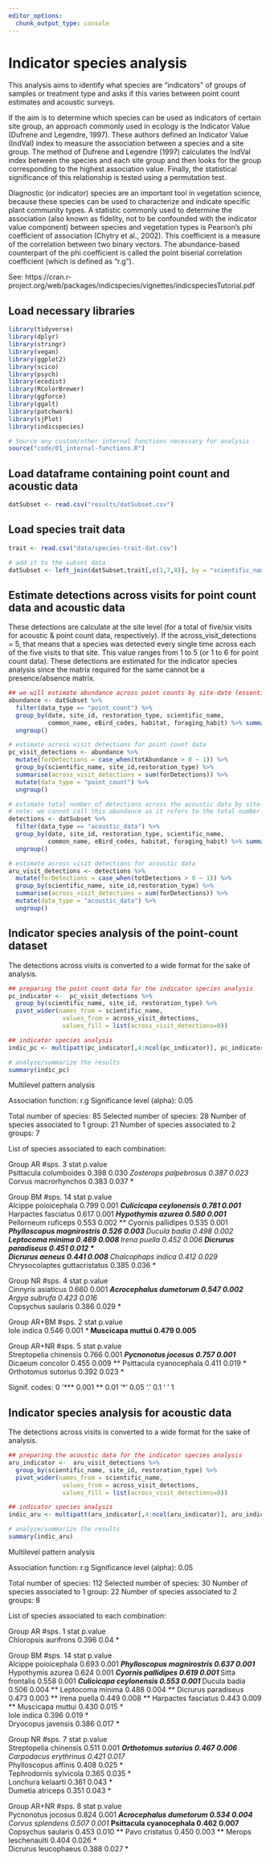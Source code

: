 ```yaml
---
editor_options: 
  chunk_output_type: console
---
```


# Indicator species analysis  

This analysis aims to identify what species are “indicators” of groups of samples or treatment type and asks if this varies between point count estimates and acoustic surveys. 

If the aim is to determine which species can be used as indicators of certain site group, an approach commonly used in ecology is the Indicator Value (Dufrene and Legendre, 1997). These authors defined an Indicator Value (IndVal) index to measure the association between a species and a site group. The method of Dufrene and Legendre (1997) calculates the IndVal index between the species and each site group and then looks for the group corresponding to the highest association value. Finally, the statistical significance of this relationship is tested using a permutation test.  

Diagnostic (or indicator) species are an important tool in vegetation science, because these species can be used to characterize and indicate specific plant community types. A statistic commonly used to determine the association (also known as fidelity, not to be confounded with the indicator value component) between species and vegetation types is Pearson’s phi coefficient of association (Chytry et al., 2002). This coefficient is a measure of the correlation between two binary vectors. The abundance-based counterpart of the phi coefficient is called the point biserial correlation coefficient (which is defined as "r.g").  

See: https://cran.r-project.org/web/packages/indicspecies/vignettes/indicspeciesTutorial.pdf  

## Load necessary libraries
```r
library(tidyverse)
library(dplyr)
library(stringr)
library(vegan)
library(ggplot2)
library(scico)
library(psych)
library(ecodist)
library(RColorBrewer)
library(ggforce)
library(ggalt)
library(patchwork)
library(sjPlot)
library(indicspecies)

# Source any custom/other internal functions necessary for analysis
source("code/01_internal-functions.R")
```

## Load dataframe containing point count and acoustic data
```r
datSubset <- read.csv("results/datSubset.csv")
```

## Load species trait data
```r
trait <- read.csv("data/species-trait-dat.csv")

# add it to the subset data
datSubset <- left_join(datSubset,trait[,c(1,7,8)], by = "scientific_name")
```

## Estimate detections across visits for point count data and acoustic data  
These detections are calculate at the site level (for a total of five/six visits for acoustic & point count data, respectively). If the across_visit_detections = 5, that means that a species was detected every single time across each of the five visits to that site. This value ranges from 1 to 5 (or 1 to 6 for point count data). These detections are estimated for the indicator species analysis since the matrix required for the same cannot be a presence/absence matrix.      
```r
## we will estimate abundance across point counts by site-date (essentially corresponding to visit)
abundance <- datSubset %>%
  filter(data_type == "point_count") %>%
  group_by(date, site_id, restoration_type, scientific_name,
           common_name, eBird_codes, habitat, foraging_habit) %>% summarise(totAbundance = sum(number)) %>%
  ungroup()

# estimate across visit detections for point count data
pc_visit_detections <- abundance %>%
  mutate(forDetections = case_when(totAbundance > 0 ~ 1)) %>%
  group_by(scientific_name, site_id,restoration_type) %>%
  summarise(across_visit_detections = sum(forDetections)) %>%
  mutate(data_type = "point_count") %>%
  ungroup()

# estimate total number of detections across the acoustic data by site-date (essentially corresponds to a visit)
# note: we cannot call this abundance as it refers to the total number of vocalizations across a 16-min period across all sites
detections <- datSubset %>%
  filter(data_type == "acoustic_data") %>%
  group_by(date, site_id, restoration_type, scientific_name,
           common_name, eBird_codes, habitat, foraging_habit) %>% summarise(totDetections = sum(number)) %>%
  ungroup()

# estimate across visit detections for acoustic data
aru_visit_detections <- detections %>%
  mutate(forDetections = case_when(totDetections > 0 ~ 1)) %>%
  group_by(scientific_name, site_id,restoration_type) %>%
  summarise(across_visit_detections = sum(forDetections)) %>%
  mutate(data_type = "acoustic_data") %>%
  ungroup()
```

## Indicator species analysis of the point-count dataset

The detections across visits is converted to a wide format for the sake of analysis.  
```r
## preparing the point count data for the indicator species analysis
pc_indicator <-  pc_visit_detections %>%
  group_by(scientific_name, site_id, restoration_type) %>%
  pivot_wider(names_from = scientific_name, 
               values_from = across_visit_detections, 
               values_fill = list(across_visit_detections=0))

## indicator species analysis
indic_pc <- multipatt(pc_indicator[,4:ncol(pc_indicator)], pc_indicator$restoration_type, func = "r.g", control = how(nperm=999))

# analyze/summarize the results
summary(indic_pc)
```

Multilevel pattern analysis

 Association function: r.g
 Significance level (alpha): 0.05

 Total number of species: 85
 Selected number of species: 28 
 Number of species associated to 1 group: 21 
 Number of species associated to 2 groups: 7 

 List of species associated to each combination: 

 Group AR  #sps.  3 
                        stat p.value  
Psittacula columboides 0.398   0.030 *
Zosterops palpebrosus  0.387   0.023 *
Corvus macrorhynchos   0.383   0.037 *

 Group BM  #sps.  14 
                               stat p.value    
Alcippe poioicephala          0.799   0.001 ***
Culicicapa ceylonensis        0.781   0.001 ***
Harpactes fasciatus           0.617   0.001 ***
Hypothymis azurea             0.580   0.001 ***
Pellorneum ruficeps           0.553   0.002 ** 
Cyornis pallidipes            0.535   0.001 ***
Phylloscopus magnirostris     0.526   0.003 ** 
Ducula badia                  0.498   0.002 ** 
Leptocoma minima              0.469   0.008 ** 
Irena puella                  0.452   0.006 ** 
Dicrurus paradiseus           0.451   0.012 *  
Dicrurus aeneus               0.441   0.008 ** 
Chalcophaps indica            0.412   0.029 *  
Chrysocolaptes guttacristatus 0.385   0.036 *  

 Group NR  #sps.  4 
                        stat p.value    
Cinnyris asiaticus     0.660   0.001 ***
Acrocephalus dumetorum 0.547   0.002 ** 
Argya subrufa          0.423   0.016 *  
Copsychus saularis     0.386   0.029 *  

 Group AR+BM  #sps.  2 
                  stat p.value    
Iole indica      0.546   0.001 ***
Muscicapa muttui 0.479   0.005 ** 

 Group AR+NR  #sps.  5 
                         stat p.value    
Streptopelia chinensis  0.766   0.001 ***
Pycnonotus jocosus      0.757   0.001 ***
Dicaeum concolor        0.455   0.009 ** 
Psittacula cyanocephala 0.411   0.019 *  
Orthotomus sutorius     0.392   0.023 *  

Signif. codes:  0 ‘*** 0.001 ** 0.01 ‘*’ 0.05 ‘.’ 0.1 ‘ ’ 1    

## Indicator species analysis for acoustic data    

The detections across visits is converted to a wide format for the sake of analysis.  
```r
## preparing the acoustic data for the indicator species analysis
aru_indicator <-  aru_visit_detections %>%
  group_by(scientific_name, site_id, restoration_type) %>%
  pivot_wider(names_from = scientific_name, 
               values_from = across_visit_detections, 
               values_fill = list(across_visit_detections=0))

## indicator species analysis
indic_aru <- multipatt(aru_indicator[,4:ncol(aru_indicator)], aru_indicator$restoration_type, func = "r.g", control = how(nperm=999))

# analyze/summarize the results
summary(indic_aru)
```

Multilevel pattern analysis

 Association function: r.g
 Significance level (alpha): 0.05

 Total number of species: 112
 Selected number of species: 30 
 Number of species associated to 1 group: 22 
 Number of species associated to 2 groups: 8 

 List of species associated to each combination: 

 Group AR  #sps.  1 
                      stat p.value  
Chloropsis aurifrons 0.396    0.04 *

 Group BM  #sps.  14 
                           stat p.value    
Alcippe poioicephala      0.693   0.001 ***
Phylloscopus magnirostris 0.637   0.001 ***
Hypothymis azurea         0.624   0.001 ***
Cyornis pallidipes        0.619   0.001 ***
Sitta frontalis           0.558   0.001 ***
Culicicapa ceylonensis    0.553   0.001 ***
Ducula badia              0.506   0.004 ** 
Leptocoma minima          0.488   0.004 ** 
Dicrurus paradiseus       0.473   0.003 ** 
Irena puella              0.449   0.008 ** 
Harpactes fasciatus       0.443   0.009 ** 
Muscicapa muttui          0.430   0.015 *  
Iole indica               0.396   0.019 *  
Dryocopus javensis        0.386   0.017 *  

 Group NR  #sps.  7 
                        stat p.value    
Streptopelia chinensis 0.511   0.001 ***
Orthotomus sutorius    0.467   0.006 ** 
Carpodacus erythrinus  0.421   0.017 *  
Phylloscopus affinis   0.408   0.025 *  
Tephrodornis sylvicola 0.365   0.035 *  
Lonchura kelaarti      0.361   0.043 *  
Dumetia atriceps       0.351   0.043 *  

 Group AR+NR  #sps.  8 
                         stat p.value    
Pycnonotus jocosus      0.824   0.001 ***
Acrocephalus dumetorum  0.534   0.004 ** 
Corvus splendens        0.507   0.001 ***
Psittacula cyanocephala 0.462   0.007 ** 
Copsychus saularis      0.453   0.010 ** 
Pavo cristatus          0.450   0.003 ** 
Merops leschenaulti     0.404   0.026 *  
Dicrurus leucophaeus    0.388   0.027 *  

